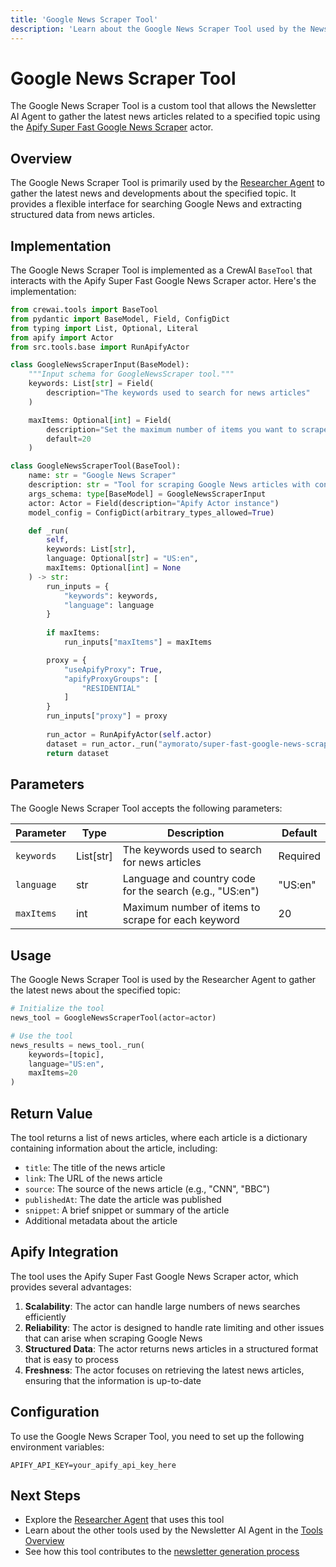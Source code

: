 ```yaml
---
title: 'Google News Scraper Tool'
description: 'Learn about the Google News Scraper Tool used by the Newsletter AI Agent'
---
```


# Google News Scraper Tool

The Google News Scraper Tool is a custom tool that allows the Newsletter AI Agent to gather the latest news articles related to a specified topic using the [Apify Super Fast Google News Scraper](https://apify.com/aymorato/super-fast-google-news-scraper-pay-per-result) actor.

## Overview

The Google News Scraper Tool is primarily used by the [Researcher Agent](/agents/researcher) to gather the latest news and developments about the specified topic. It provides a flexible interface for searching Google News and extracting structured data from news articles.

## Implementation

The Google News Scraper Tool is implemented as a CrewAI `BaseTool` that interacts with the Apify Super Fast Google News Scraper actor. Here's the implementation:

```python
from crewai.tools import BaseTool
from pydantic import BaseModel, Field, ConfigDict
from typing import List, Optional, Literal
from apify import Actor
from src.tools.base import RunApifyActor

class GoogleNewsScraperInput(BaseModel):
    """Input schema for GoogleNewsScraper tool."""
    keywords: List[str] = Field(
        description="The keywords used to search for news articles"
    )

    maxItems: Optional[int] = Field(
        description="Set the maximum number of items you want to scrape for each keyword. If left unset, the actor will extract all available news.",
        default=20
    )

class GoogleNewsScraperTool(BaseTool):
    name: str = "Google News Scraper"
    description: str = "Tool for scraping Google News articles with configurable parameters"
    args_schema: type[BaseModel] = GoogleNewsScraperInput
    actor: Actor = Field(description="Apify Actor instance")
    model_config = ConfigDict(arbitrary_types_allowed=True)

    def _run(
        self,
        keywords: List[str],
        language: Optional[str] = "US:en",
        maxItems: Optional[int] = None
    ) -> str:
        run_inputs = {
            "keywords": keywords,
            "language": language
        }
        
        if maxItems:
            run_inputs["maxItems"] = maxItems

        proxy = {
            "useApifyProxy": True,
            "apifyProxyGroups": [
                "RESIDENTIAL"
            ]
        }
        run_inputs["proxy"] = proxy
        
        run_actor = RunApifyActor(self.actor)
        dataset = run_actor._run("aymorato/super-fast-google-news-scraper-pay-per-result", run_inputs)
        return dataset
```

## Parameters

The Google News Scraper Tool accepts the following parameters:

| Parameter | Type | Description | Default |
| --- | --- | --- | --- |
| `keywords` | List[str] | The keywords used to search for news articles | Required |
| `language` | str | Language and country code for the search (e.g., "US:en") | "US:en" |
| `maxItems` | int | Maximum number of items to scrape for each keyword | 20 |

## Usage

The Google News Scraper Tool is used by the Researcher Agent to gather the latest news about the specified topic:

```python
# Initialize the tool
news_tool = GoogleNewsScraperTool(actor=actor)

# Use the tool
news_results = news_tool._run(
    keywords=[topic],
    language="US:en",
    maxItems=20
)
```

## Return Value

The tool returns a list of news articles, where each article is a dictionary containing information about the article, including:

- `title`: The title of the news article
- `link`: The URL of the news article
- `source`: The source of the news article (e.g., "CNN", "BBC")
- `publishedAt`: The date the article was published
- `snippet`: A brief snippet or summary of the article
- Additional metadata about the article

## Apify Integration

The tool uses the Apify Super Fast Google News Scraper actor, which provides several advantages:

1. **Scalability**: The actor can handle large numbers of news searches efficiently
2. **Reliability**: The actor is designed to handle rate limiting and other issues that can arise when scraping Google News
3. **Structured Data**: The actor returns news articles in a structured format that is easy to process
4. **Freshness**: The actor focuses on retrieving the latest news articles, ensuring that the information is up-to-date

## Configuration

To use the Google News Scraper Tool, you need to set up the following environment variables:

```
APIFY_API_KEY=your_apify_api_key_here
```

## Next Steps

- Explore the [Researcher Agent](/agents/researcher) that uses this tool
- Learn about the other tools used by the Newsletter AI Agent in the [Tools Overview](/tools/overview)
- See how this tool contributes to the [newsletter generation process](/features/newsletter-generation)
